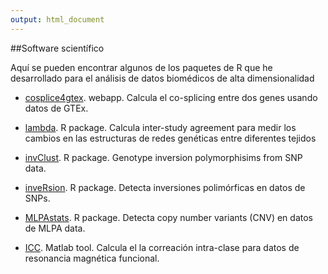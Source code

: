 ```yaml
---
output: html_document
---
```


##Software scientífico

Aquí se pueden encontrar algunos de los paquetes de R que he desarrollado para el análisis de datos biomédicos de alta dimensionalidad 

- [cosplice4gtex](http://cosplicing.isglobal.org). webapp. Calcula el co-splicing entre dos genes usando datos de GTEx.

- [lambda](https://github.com/isglobal-brge/lambda). R package. Calcula inter-study agreement para medir los cambios en las estructuras de redes genéticas entre diferentes tejidos

- [invClust](https://github.com/isglobal-brge/invClust). R package. Genotype inversion polymorphisims from SNP data.

- [inveRsion](https://www.bioconductor.org/packages/release/bioc/html/inveRsion.html). R package. Detecta inversiones polimórficas en datos de SNPs.

- [MLPAstats](https://github.com/cran/MLPAstats). R package. Detecta copy number variants (CNV) en datos de MLPA data.

- [ICC](https://www.kcl.ac.uk/ioppn/depts/neuroimaging/research/imaginganalysis/software/icctoolbox.aspx). Matlab tool. Calcula el la correación intra-clase para datos de resonancia magnética funcional.
